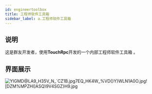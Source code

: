 ```yaml
---
id: engineertoolbox
title: 工程师软件工具箱
sidebar_label: a.工程师软件工具箱
---
```


## 说明
这是群友开发者，使用**TouchRpc**开发的一个内部工程师软件工具箱 。

## 界面展示
![YIGMD@LA9_H3[5V_N_`CZ1B.jpg](https://cdn.nlark.com/yuque/0/2022/jpeg/25438888/1656049227644-2eef3260-266f-422d-b3b3-d6e027f2e389.jpeg#clientId=uffa0a903-d51d-4&crop=0&crop=0&crop=1&crop=1&from=drop&id=uafaf603a&margin=%5Bobject%20Object%5D&name=YIGMD%40LA9_H3%5B5V_N_%60CZ1B.jpg&originHeight=1778&originWidth=2218&originalType=binary&ratio=1&rotation=0&showTitle=false&size=664767&status=done&style=none&taskId=uad540571-7884-40ba-8042-548bccfd033&title=)![7EQ_HK4W_%VD(}Y)WLN1A0O.jpg](https://cdn.nlark.com/yuque/0/2022/jpeg/25438888/1656049237987-911536b3-2b73-4381-b780-3e81dc137d54.jpeg#clientId=uffa0a903-d51d-4&crop=0&crop=0&crop=1&crop=1&from=drop&id=u411e2e31&margin=%5Bobject%20Object%5D&name=7EQ_HK4W_%25VD%28%7DY%29WLN1A0O.jpg&originHeight=1730&originWidth=3648&originalType=binary&ratio=1&rotation=0&showTitle=false&size=1412959&status=done&style=none&taskId=uebd82a55-dc4a-43ed-9815-583900cefb0&title=)![DZM%MPZHI]ASQ)9V4SGZ}H9.jpg](https://cdn.nlark.com/yuque/0/2022/jpeg/25438888/1656049250978-7c5b3e38-f686-4f98-9a74-f7382a16203c.jpeg#clientId=uffa0a903-d51d-4&crop=0&crop=0&crop=1&crop=1&from=drop&id=ub8c3ed54&margin=%5Bobject%20Object%5D&name=DZM%25MPZHI%5DASQ%299V4SGZ%7DH9.jpg&originHeight=1028&originWidth=2522&originalType=binary&ratio=1&rotation=0&showTitle=false&size=410344&status=done&style=none&taskId=u77f6716f-020a-4b41-b874-ba77deea0c5&title=)
